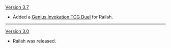 {{Change History/Header}}
[[Version 3.7]]
* Added a [[Genius Invokation TCG/Stage/Railah/Duel: Railah|Genius Invokation TCG Duel]] for Railah.
----
[[Version 3.0]]
* Railah was released.